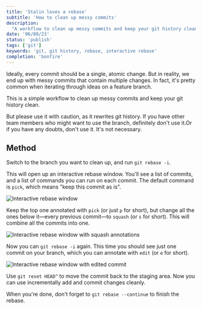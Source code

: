 ```yaml
---
title: 'Stalin loves a rebase'
subtitle: 'How to clean up messy commits'
description:
  "A workflow to clean up messy commits and keep your git history clean. Use with caution!"
date: '06/08/23'
status: 'publish'
tags: ['git']
keywords: 'git, git history, rebase, interactive rebase'
completion: 'bonfire'
---
```


<Dropcap>Ideally</Dropcap>, every commit should be a single, atomic change. But in reality,
we end up with messy commits that contain multiple changes. In fact, it's pretty common
when iterating through ideas on a feature branch.

This is a simple workflow to clean up messy commits and keep your git history clean.

But please use it with caution, as it rewrites git history. If you have other team members who
might want to use the branch, definitely don't use it.<MarginNote id={1}>Or if you have any doubts,
don't use it. It's not necessary.</MarginNote>

## Method

Switch to the branch you want to clean up, and run `git rebase -i`.

This will open up an interactive rebase window. You'll see a list of commits, and a list of
commands you can run on each commit. The default command is `pick`, which means "keep this commit
as is".

<div style={{ marginBottom: 'var(--space-md)' }}>
    <img
        src="/images/interactive-rebase-window.png"
        alt="Interactive rebase window"
        style={{ width: '100%' }}
    />
</div>

Keep the top one annotated with `pick` (or just `p` for short), but change all the ones below it—every previous commit—to
`squash` (or `s` for short). This will combine all the commits into one.

<div style={{ marginBottom: 'var(--space-md)' }}>
    <img
        src="/images/squashed-commits.png"
        alt="Interactive rebase window with squash annotations"
        style={{ width: '100%' }}
    />
</div>

Now you can `git rebase -i` again. This time you should see just one commit on your branch, which you can
annotate with `edit` (or `e` for short).

<div style={{ marginBottom: 'var(--space-md)' }}>
    <img
        src="/images/edited-commit.png"
        alt="Interactive rebase window with edited commit"
        style={{ width: '100%' }}
    />
</div>

Use `git reset HEAD^` to move the commit back to the staging area. Now you can use incrementally add
and commit changes cleanly.

When you're done, don't forget to `git rebase --continue` to finish the rebase.
